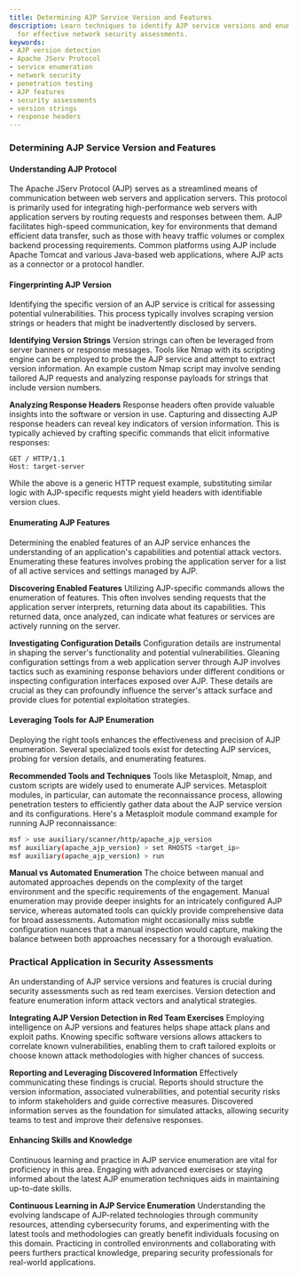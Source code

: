 ```yaml
---
title: Determining AJP Service Version and Features
description: Learn techniques to identify AJP service versions and enumerate features
  for effective network security assessments.
keywords:
- AJP version detection
- Apache JServ Protocol
- service enumeration
- network security
- penetration testing
- AJP features
- security assessments
- version strings
- response headers
---
```


### Determining AJP Service Version and Features

#### Understanding AJP Protocol

The Apache JServ Protocol (AJP) serves as a streamlined means of communication between web servers and application servers. This protocol is primarily used for integrating high-performance web servers with application servers by routing requests and responses between them. AJP facilitates high-speed communication, key for environments that demand efficient data transfer, such as those with heavy traffic volumes or complex backend processing requirements. Common platforms using AJP include Apache Tomcat and various Java-based web applications, where AJP acts as a connector or a protocol handler.

#### Fingerprinting AJP Version

Identifying the specific version of an AJP service is critical for assessing potential vulnerabilities. This process typically involves scraping version strings or headers that might be inadvertently disclosed by servers.

**Identifying Version Strings**
Version strings can often be leveraged from server banners or response messages. Tools like Nmap with its scripting engine can be employed to probe the AJP service and attempt to extract version information. An example custom Nmap script may involve sending tailored AJP requests and analyzing response payloads for strings that include version numbers.

**Analyzing Response Headers**
Response headers often provide valuable insights into the software or version in use. Capturing and dissecting AJP response headers can reveal key indicators of version information. This is typically achieved by crafting specific commands that elicit informative responses:
```plaintext
GET / HTTP/1.1
Host: target-server
```
While the above is a generic HTTP request example, substituting similar logic with AJP-specific requests might yield headers with identifiable version clues.

#### Enumerating AJP Features

Determining the enabled features of an AJP service enhances the understanding of an application's capabilities and potential attack vectors. Enumerating these features involves probing the application server for a list of all active services and settings managed by AJP.

**Discovering Enabled Features**
Utilizing AJP-specific commands allows the enumeration of features. This often involves sending requests that the application server interprets, returning data about its capabilities. This returned data, once analyzed, can indicate what features or services are actively running on the server.

**Investigating Configuration Details**
Configuration details are instrumental in shaping the server's functionality and potential vulnerabilities. Gleaning configuration settings from a web application server through AJP involves tactics such as examining response behaviors under different conditions or inspecting configuration interfaces exposed over AJP. These details are crucial as they can profoundly influence the server's attack surface and provide clues for potential exploitation strategies.

#### Leveraging Tools for AJP Enumeration

Deploying the right tools enhances the effectiveness and precision of AJP enumeration. Several specialized tools exist for detecting AJP services, probing for version details, and enumerating features.

**Recommended Tools and Techniques**
Tools like Metasploit, Nmap, and custom scripts are widely used to enumerate AJP services. Metasploit modules, in particular, can automate the reconnaissance process, allowing penetration testers to efficiently gather data about the AJP service version and its configurations. Here's a Metasploit module command example for running AJP reconnaissance:
```bash
msf > use auxiliary/scanner/http/apache_ajp_version
msf auxiliary(apache_ajp_version) > set RHOSTS <target_ip>
msf auxiliary(apache_ajp_version) > run
```

**Manual vs Automated Enumeration**
The choice between manual and automated approaches depends on the complexity of the target environment and the specific requirements of the engagement. Manual enumeration may provide deeper insights for an intricately configured AJP service, whereas automated tools can quickly provide comprehensive data for broad assessments. Automation might occasionally miss subtle configuration nuances that a manual inspection would capture, making the balance between both approaches necessary for a thorough evaluation.

### Practical Application in Security Assessments

An understanding of AJP service versions and features is crucial during security assessments such as red team exercises. Version detection and feature enumeration inform attack vectors and analytical strategies.

**Integrating AJP Version Detection in Red Team Exercises**
Employing intelligence on AJP versions and features helps shape attack plans and exploit paths. Knowing specific software versions allows attackers to correlate known vulnerabilities, enabling them to craft tailored exploits or choose known attack methodologies with higher chances of success.

**Reporting and Leveraging Discovered Information**
Effectively communicating these findings is crucial. Reports should structure the version information, associated vulnerabilities, and potential security risks to inform stakeholders and guide corrective measures. Discovered information serves as the foundation for simulated attacks, allowing security teams to test and improve their defensive responses.

#### Enhancing Skills and Knowledge

Continuous learning and practice in AJP service enumeration are vital for proficiency in this area. Engaging with advanced exercises or staying informed about the latest AJP enumeration techniques aids in maintaining up-to-date skills.

**Continuous Learning in AJP Service Enumeration**
Understanding the evolving landscape of AJP-related technologies through community resources, attending cybersecurity forums, and experimenting with the latest tools and methodologies can greatly benefit individuals focusing on this domain. Practicing in controlled environments and collaborating with peers furthers practical knowledge, preparing security professionals for real-world applications.